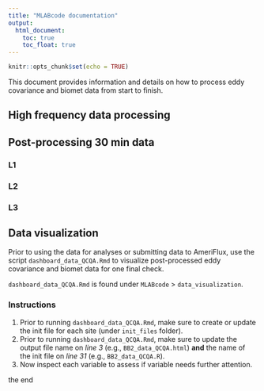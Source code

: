 ```yaml
---
title: "MLABcode documentation"
output:
  html_document:
    toc: true
    toc_float: true
---
```


```r
knitr::opts_chunk$set(echo = TRUE)
```
This document provides information and details on how to process eddy covariance and biomet data from start to finish.

## High frequency data processing 

## Post-processing 30 min data

### L1

### L2

### L3

## Data visualization 

Prior to using the data for analyses or submitting data to AmeriFlux, use the script `dashboard_data_QCQA.Rmd` to visualize post-processed eddy covariance and biomet data for one final check.

`dashboard_data_QCQA.Rmd` is found under `MLABcode` > `data_visualization`.

### Instructions
1) Prior to running `dashboard_data_QCQA.Rmd`, make sure to create or update the init file for each site (under `init_files` folder).    
2) Prior to running `dashboard_data_QCQA.Rmd`, make sure to update the output file name on _line 3_ (e.g., `BB2_data_QCQA.html`) **and** the name of the init file on _line 31_ (e.g., `BB2_data_QCQA.R`).    
3) Now inspect each variable to assess if variable needs further attention. 

the end
